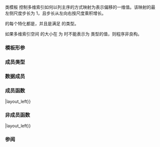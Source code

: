 {{cpp/container/mdspan/layout_left/title|mapping}}
{{cpp/container/mdspan/layout_left/mapping/navbar}}
{{dcl begin}}
{{dcl header|mdspan}}
{{dcl|since=c++23|1=
template&lt; class Extents &gt;
class layout_left::mapping;
}}
{{dcl end}}

类模板 {{tt|layout_left::mapping}} 控制多维索引如何以列主序的方式映射为表示偏移的一维值。该映射的最左侧尺度步长为 1，且步长从左向右按尺度乘积增长。

{{tt|mapping}} 的每个特化都是{{named req|LayoutMapping}}，并且是满足 {{lconcept|regular}} 的{{named req|TriviallyCopyable}}类型。

如果多维索引空间 {{c|Extents()}} 的大小在 {{c|Extents::rank_dynamic()}} 为 {{c|0}} 时不能表示为 {{c|Extents::index_type}} 类型的值，则程序非良构。

===模板形参===
{{par begin}}
{{par|Extents|指定编译时已知的维度数量和它们的大小。必须是 {{tt|std::extents}} 的特化。}}
{{par end}}

===成员类型===
{{dsc begin}}
{{dsc hitem|成员类型|定义}}
{{dsc|{{tt|extents_type}}|{{tt|Extents}}}}
{{dsc|{{tt|index_type}}|{{tt|extents_type::index_type}}}}
{{dsc|{{tt|size_type}}|{{tt|extents_type::size_type}}}}
{{dsc|{{tt|rank_type}}|{{tt|extents_type::rank_type}}}}
{{dsc|{{tt|layout_type}}|{{lc|std::layout_left}}}}
{{dsc end}}

===数据成员===
{{dsc begin}}
{{dsc hitem|成员|定义}}
{{dsc expos mem obj|spec={{tt|extents_type}}|extents_|id=extents|private=yes|尺度对象}}
{{dsc end}}

===成员函数===
{{dsc begin}}
{{dsc inc|cpp/container/mdspan/layout_mapping/dsc constructor|layout_left}}
{{dsc inc|cpp/container/mdspan/layout_mapping/dsc operator{{=}}|layout_left}}

{{dsc h2|观察器}}
{{dsc inc|cpp/container/mdspan/layout_mapping/dsc extents|layout_left}}
{{dsc inc|cpp/container/mdspan/layout_mapping/dsc required_span_size|layout_left}}
{{dsc inc|cpp/container/mdspan/layout_mapping/dsc operator()|layout_left}}
{{dsc inc|cpp/container/mdspan/layout_mapping/dsc is_unique|layout_left}}
{{dsc inc|cpp/container/mdspan/layout_mapping/dsc is_exhaustive|layout_left}}
{{dsc inc|cpp/container/mdspan/layout_mapping/dsc is_strided|layout_left}}
{{dsc inc|cpp/container/mdspan/layout_mapping/dsc is_always_unique|layout_left}}
{{dsc inc|cpp/container/mdspan/layout_mapping/dsc is_always_exhaustive|layout_left}}
{{dsc inc|cpp/container/mdspan/layout_mapping/dsc is_always_strided|layout_left}}
{{dsc inc|cpp/container/mdspan/layout_mapping/dsc stride|layout_left}}
{{dsc end}}

===非成员函数===
{{dsc begin}}
{{dsc inc|cpp/container/mdspan/layout_mapping/dsc operator{{==}}|layout_left}}
{{dsc inc|cpp/container/mdspan/layout_mapping/dsc submdspan_mapping|layout_left}}
{{dsc end}}

===参阅===
{{dsc begin}}
{{dsc inc|cpp/container/mdspan/layout_right/dsc mapping}}
{{dsc inc|cpp/container/mdspan/layout_stride/dsc mapping}}
{{dsc end}}

{{langlinks|en|es|ja|ru}}